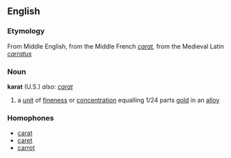 == English ==
=== Etymology ===
From Middle English, from the Middle French ''[[carat]],'' from the Medieval Latin ''[[carratus]]''

=== Noun ===
'''karat''' (U.S.) ''also: [[carat]]''
# a [[unit]] of [[fineness]] or [[concentration]] equalling 1/24 parts [[gold]] in an [[alloy]]

=== Homophones ===
*[[carat]]
*[[caret]]
*[[carrot]]